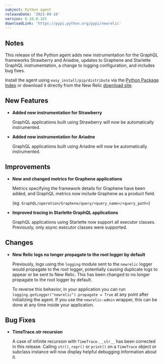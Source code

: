 ```yaml
---
subject: Python agent
releaseDate: '2021-09-16'
version: 6.10.0.165
downloadLink: 'https://pypi.python.org/pypi/newrelic'
---
```


## Notes

This release of the Python agent adds new instrumentation for the GraphQL frameworks Strawberry and Ariadne, updates to Graphene and Starlette GraphQL instrumentation, a change to logging configuration, and includes bug fixes.

Install the agent using `easy_install/pip/distribute` via the [Python Package Index](https://pypi.python.org/pypi/newrelic) or download it directly from the New Relic [download site](http://download.newrelic.com/python_agent/release).

## New Features

* **Added new instrumentation for Strawberry**

  GraphQL applications built using Strawberry will now be automatically instrumented.

* **Added new instrumentation for Ariadne**

  GraphQL applications built using Ariadne will now be automatically instrumented.

## Improvements

* **New and changed metrics for Graphene applications**

  Metrics specifying the framework details for Graphene have been added, and GraphQL metrics now include Graphene as a product field.

  (eg. `GraphQL/operation/Graphene/query/<query_name>/<query_path>`)

* **Improved tracing in Starlette GraphQL applications**

  GraphQL applications using Starlette now support all executor classes. Previously, only async executor classes were supported.

## Changes

* **New Relic logs no longer propagate to the root logger by default**

  Previously, logs using the `logging` module sent to the `newrelic` logger would propagate to the root logger, potentially causing duplicate logs to appear or be sent to New Relic. This has been changed to no longer propagate to the root logger by default. 
  
  To reverse this behavior, in your application you can run `logging.getLogger("newrelic").propagate = True` at any point after initializing the agent. If you use the `newrelic-admin` wrapper, this can be done at any time inside your application.

## Bug Fixes

* **TimeTrace.__str__ recursion**

  A case of infinite recursion with `TimeTrace.__str__` has been corrected in this release. Calling `str()`, `repr()` or `print()` on a `TimeTrace` object or subclass instance will now display helpful debugging information about it.
